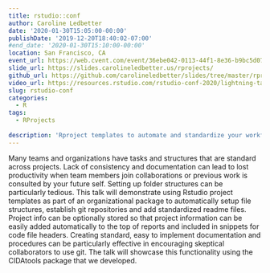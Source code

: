 ```yaml
---
title: rstudio::conf
author: Caroline Ledbetter
date: '2020-01-30T15:05:00-00:00'
publishDate: '2019-12-20T18:40:02-07:00'
#end_date: '2020-01-30T15:10:00-00:00'
location: San Francisco, CA
event_url: https://web.cvent.com/event/36ebe042-0113-44f1-8e36-b9bc5d0733bf/
slide_url: https://slides.carolineledbetter.us/rprojects/
github_url: https://github.com/carolineledbetter/slides/tree/master/rprojects
video_url: https://resources.rstudio.com/rstudio-conf-2020/lightning-talk-caroline-ledbetter
slug: rstudio-conf
categories:
  - R
tags: 
  - RProjects
  
description: 'Rproject templates to automate and standardize your workflow'
---
```

Many teams and organizations have tasks and structures that are standard 
across projects. Lack of consistency and documentation can lead to lost 
productivity when team members join collaborations or previous work is 
consulted by your future self. Setting up folder structures can be 
particularly tedious. This talk will demonstrate using Rstudio project 
templates as part of an organizational package to automatically setup file 
structures, establish git repositories and add standardized readme files. 
Project info can be 
optionally stored so that project information can be easily added 
automatically to the top of reports and included in snippets for code 
file headers. Creating standard, easy to implement documentation and 
procedures can be particularly effective in encouraging skeptical 
collaborators to use git. The talk will showcase this functionality using the 
CIDAtools package that we developed. 


